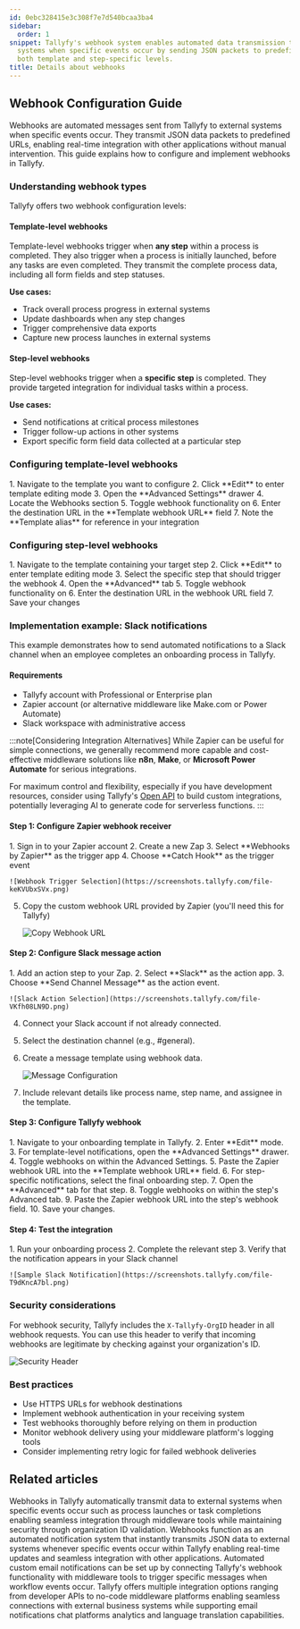 ```yaml
---
id: 0ebc328415e3c308f7e7d540bcaa3ba4
sidebar:
  order: 1
snippet: Tallyfy's webhook system enables automated data transmission to external
  systems when specific events occur by sending JSON packets to predefined URLs at
  both template and step-specific levels.
title: Details about webhooks
---
```



## Webhook Configuration Guide

Webhooks are automated messages sent from Tallyfy to external systems when specific events occur. They transmit JSON data packets to predefined URLs, enabling real-time integration with other applications without manual intervention. This guide explains how to configure and implement webhooks in Tallyfy.

### Understanding webhook types

Tallyfy offers two webhook configuration levels:

#### Template-level webhooks

Template-level webhooks trigger when **any step** within a process is completed. They also trigger when a process is initially launched, before any tasks are even completed. They transmit the complete process data, including all form fields and step statuses.

**Use cases:**
- Track overall process progress in external systems
- Update dashboards when any step changes
- Trigger comprehensive data exports
- Capture new process launches in external systems

#### Step-level webhooks

Step-level webhooks trigger when a **specific step** is completed. They provide targeted integration for individual tasks within a process.

**Use cases:**
- Send notifications at critical process milestones
- Trigger follow-up actions in other systems
- Export specific form field data collected at a particular step

### Configuring template-level webhooks

<Steps>
1. Navigate to the template you want to configure
2. Click **Edit** to enter template editing mode
3. Open the **Advanced Settings** drawer
4. Locate the Webhooks section
5. Toggle webhook functionality on
6. Enter the destination URL in the **Template webhook URL** field
7. Note the **Template alias** for reference in your integration
</Steps>

### Configuring step-level webhooks

<Steps>
1. Navigate to the template containing your target step
2. Click **Edit** to enter template editing mode
3. Select the specific step that should trigger the webhook
4. Open the **Advanced** tab
5. Toggle webhook functionality on
6. Enter the destination URL in the webhook URL field
7. Save your changes
</Steps>

### Implementation example: Slack notifications

This example demonstrates how to send automated notifications to a Slack channel when an employee completes an onboarding process in Tallyfy.

#### Requirements

- Tallyfy account with Professional or Enterprise plan
- Zapier account (or alternative middleware like Make.com or Power Automate)
- Slack workspace with administrative access

:::note[Considering Integration Alternatives]
While Zapier can be useful for simple connections, we generally recommend more capable and cost-effective middleware solutions like **n8n**, **Make**, or **Microsoft Power Automate** for serious integrations.

For maximum control and flexibility, especially if you have development resources, consider using Tallyfy's [Open API](/products/pro/integrations/open-api/) to build custom integrations, potentially leveraging AI to generate code for serverless functions.
:::

#### Step 1: Configure Zapier webhook receiver

<Steps>
1. Sign in to your Zapier account
2. Create a new Zap
3. Select **Webhooks by Zapier** as the trigger app
4. Choose **Catch Hook** as the trigger event

    ![Webhook Trigger Selection](https://screenshots.tallyfy.com/file-keKVUbxSVx.png)

5. Copy the custom webhook URL provided by Zapier (you'll need this for Tallyfy)

    ![Copy Webhook URL](https://screenshots.tallyfy.com/file-fql8JmHkcV.png)
</Steps>

#### Step 2: Configure Slack message action

<Steps>
1. Add an action step to your Zap.
2. Select **Slack** as the action app.
3. Choose **Send Channel Message** as the action event.

    ![Slack Action Selection](https://screenshots.tallyfy.com/file-VKfh08LN9D.png)

4. Connect your Slack account if not already connected.
5. Select the destination channel (e.g., #general).
6. Create a message template using webhook data.

    ![Message Configuration](https://screenshots.tallyfy.com/file-fmk7snOjfe.png)
7. Include relevant details like process name, step name, and assignee in the template.
</Steps>

#### Step 3: Configure Tallyfy webhook

<Steps>
1. Navigate to your onboarding template in Tallyfy.
2. Enter **Edit** mode.
3. For template-level notifications, open the **Advanced Settings** drawer.
4. Toggle webhooks on within the Advanced Settings.
5. Paste the Zapier webhook URL into the **Template webhook URL** field.
6. For step-specific notifications, select the final onboarding step.
7. Open the **Advanced** tab for that step.
8. Toggle webhooks on within the step's Advanced tab.
9. Paste the Zapier webhook URL into the step's webhook field.
10. Save your changes.
</Steps>

#### Step 4: Test the integration

<Steps>
1. Run your onboarding process
2. Complete the relevant step
3. Verify that the notification appears in your Slack channel

    ![Sample Slack Notification](https://screenshots.tallyfy.com/file-T9dKncA7bl.png)
</Steps>

### Security considerations

For webhook security, Tallyfy includes the `X-Tallyfy-OrgID` header in all webhook requests. You can use this header to verify that incoming webhooks are legitimate by checking against your organization's ID.

![Security Header](https://screenshots.tallyfy.com/file-g5qdMzYyEK.png)

### Best practices

- Use HTTPS URLs for webhook destinations
- Implement webhook authentication in your receiving system
- Test webhooks thoroughly before relying on them in production
- Monitor webhook delivery using your middleware platform's logging tools
- Consider implementing retry logic for failed webhook deliveries


## Related articles
<CardGrid>
<LinkTitleCard header="<b>Webhooks > Webhook scenarios</b>" href="/products/pro/integrations/webhooks/how-can-i-use-tallyfys-webhooks-feature/" > Webhooks in Tallyfy automatically transmit data to external systems when specific events occur such as process launches or task completions enabling seamless integration through middleware tools while maintaining security through organization ID validation. </LinkTitleCard>
<LinkTitleCard header="<b>Integrations > Webhooks</b>" href="/products/pro/integrations/webhooks/" > Webhooks function as an automated notification system that instantly transmits JSON data to external systems whenever specific events occur within Tallyfy enabling real-time updates and seamless integration with other applications. </LinkTitleCard>
<LinkTitleCard header="<b>Webhooks > Send emails using webhooks</b>" href="/products/pro/integrations/webhooks/how-can-i-send-emails-using-webhooks-in-tallyfy/" > Automated custom email notifications can be set up by connecting Tallyfy's webhook functionality with middleware tools to trigger specific messages when workflow events occur. </LinkTitleCard>
<LinkTitleCard header="<b>Pro > Integrations</b>" href="/products/pro/integrations/" > Tallyfy offers multiple integration options ranging from developer APIs to no-code middleware platforms enabling seamless connections with external business systems while supporting email notifications chat platforms analytics and language translation capabilities. </LinkTitleCard>
</CardGrid>